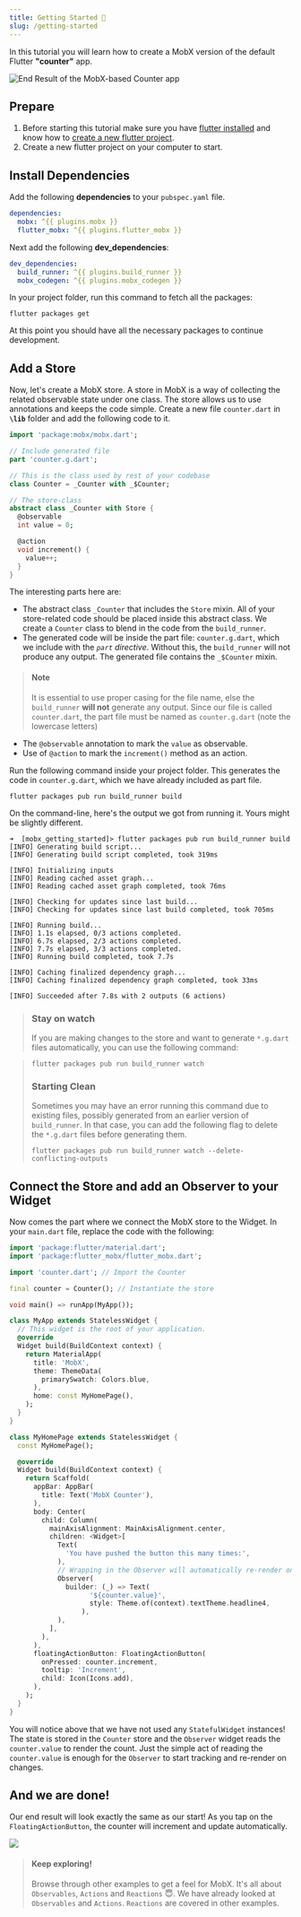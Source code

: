 ```yaml
---
title: Getting Started 🚀
slug: /getting-started
---
```


In this tutorial you will learn how to create a MobX version of the default Flutter **"counter"** app.


<img
  src={finalImage}
  alt="End Result of the MobX-based Counter app"
  width={300}
/>

## Prepare

1. Before starting this tutorial make sure you have [flutter installed](https://flutter.dev/docs/get-started/install) and know how to [create a new flutter project](https://flutter.dev/docs/get-started/test-drive).
2. Create a new flutter project on your computer to start.

## Install Dependencies

Add the following **dependencies** to your `pubspec.yaml` file.

```yaml
dependencies:
  mobx: ^{{ plugins.mobx }}
  flutter_mobx: ^{{ plugins.flutter_mobx }}
```

Next add the following **dev_dependencies**:

```yaml
dev_dependencies:
  build_runner: ^{{ plugins.build_runner }}
  mobx_codegen: ^{{ plugins.mobx_codegen }}
```

In your project folder, run this command to fetch all the packages:

```
flutter packages get
```

At this point you should have all the necessary packages to continue development.

## Add a Store

Now, let's create a MobX store. A store in MobX is a way of collecting the related observable state under one class. The store allows us to use annotations and keeps the code simple. Create a new file `counter.dart` in **`\lib`** folder and add the following code to it.

```dart
import 'package:mobx/mobx.dart';

// Include generated file
part 'counter.g.dart';

// This is the class used by rest of your codebase
class Counter = _Counter with _$Counter;

// The store-class
abstract class _Counter with Store {
  @observable
  int value = 0;

  @action
  void increment() {
    value++;
  }
}
```

The interesting parts here are:

- The abstract class `_Counter` that includes the `Store` mixin. All of your store-related code should be placed inside this abstract class. We create a `Counter` class to blend in the code from the `build_runner`.
- The generated code will be inside the part file: `counter.g.dart`, which we include with the _`part` directive_. Without this, the `build_runner` will not produce any output. The generated file contains the `_$Counter` mixin.

> #### Note
>
> It is essential to use proper casing for the file name, else the `build_runner` **will not** generate any output.
> Since our file is called `counter.dart`, the part file must be named as `counter.g.dart` (note the lowercase letters)

- The `@observable` annotation to mark the `value` as observable.
- Use of `@action` to mark the `increment()` method as an action.

Run the following command inside your project folder. This generates the code in `counter.g.dart`, which we have already included as part file.

```
flutter packages pub run build_runner build
```

On the command-line, here's the output we got from running it. Yours might be slightly different.

```
➜  [mobx_getting_started]> flutter packages pub run build_runner build
[INFO] Generating build script...
[INFO] Generating build script completed, took 319ms

[INFO] Initializing inputs
[INFO] Reading cached asset graph...
[INFO] Reading cached asset graph completed, took 76ms

[INFO] Checking for updates since last build...
[INFO] Checking for updates since last build completed, took 705ms

[INFO] Running build...
[INFO] 1.1s elapsed, 0/3 actions completed.
[INFO] 6.7s elapsed, 2/3 actions completed.
[INFO] 7.7s elapsed, 3/3 actions completed.
[INFO] Running build completed, took 7.7s

[INFO] Caching finalized dependency graph...
[INFO] Caching finalized dependency graph completed, took 33ms

[INFO] Succeeded after 7.8s with 2 outputs (6 actions)

```

> ### Stay on watch
>
> If you are making changes to the store and want to generate `*.g.dart` files automatically, you can use the following command:

> ```
> flutter packages pub run build_runner watch
> ```
>
> ### Starting Clean
>
> Sometimes you may have an error running this command due to existing files, possibly generated from an earlier version of
> `build_runner`. In that case, you can add the following flag to delete the `*.g.dart` files before generating them.
>
> ```
> flutter packages pub run build_runner watch --delete-conflicting-outputs
> ```

## Connect the Store and add an Observer to your Widget

Now comes the part where we connect the MobX store to the Widget. In your `main.dart` file, replace the code with the following:

```dart
import 'package:flutter/material.dart';
import 'package:flutter_mobx/flutter_mobx.dart';

import 'counter.dart'; // Import the Counter

final counter = Counter(); // Instantiate the store

void main() => runApp(MyApp());

class MyApp extends StatelessWidget {
  // This widget is the root of your application.
  @override
  Widget build(BuildContext context) {
    return MaterialApp(
      title: 'MobX',
      theme: ThemeData(
        primarySwatch: Colors.blue,
      ),
      home: const MyHomePage(),
    );
  }
}

class MyHomePage extends StatelessWidget {
  const MyHomePage();

  @override
  Widget build(BuildContext context) {
    return Scaffold(
      appBar: AppBar(
        title: Text('MobX Counter'),
      ),
      body: Center(
        child: Column(
          mainAxisAlignment: MainAxisAlignment.center,
          children: <Widget>[
            Text(
              'You have pushed the button this many times:',
            ),
            // Wrapping in the Observer will automatically re-render on changes to counter.value
            Observer(
              builder: (_) => Text(
                    '${counter.value}',
                    style: Theme.of(context).textTheme.headline4,
                  ),
            ),
          ],
        ),
      ),
      floatingActionButton: FloatingActionButton(
        onPressed: counter.increment,
        tooltip: 'Increment',
        child: Icon(Icons.add),
      ),
    );
  }
}
```

You will notice above that we have not used any `StatefulWidget` instances! The state is stored in the `Counter` store and the `Observer` widget reads the `counter.value` to render the count. Just the simple act of reading the `counter.value` is enough for the `Observer` to start tracking and re-render on changes.

## And we are done!

Our end result will look exactly the same as our start! As you tap on the `FloatingActionButton`, the counter will increment and update automatically.


<img src={endResult} width={300} />

> #### Keep exploring!
>
> Browse through other examples to get a feel for MobX. It's all about `Observables`, `Actions` and `Reactions` 😇. We have already looked at `Observables` and `Actions`. `Reactions` are covered in other examples.
